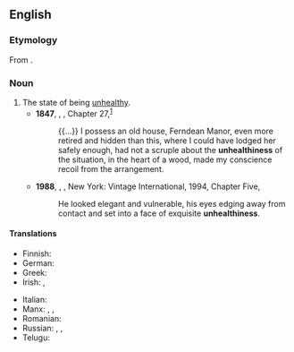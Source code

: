 ==English==

===Etymology===
From {{af|en|unhealthy|-ness}}.

===Noun===
{{en-noun|-|+}}

# The state of being [[unhealthy]].
#* '''1847''', {{w|Charlotte Brontë}}, ''{{w|Jane Eyre}}'', Chapter 27,<sup>[http://www.gutenberg.org/files/1260/1260-h/1260-h.htm]</sup>
#*: {{...}} I possess an old house, Ferndean Manor, even more retired and hidden than this, where I could have lodged her safely enough, had not a scruple about the '''unhealthiness''' of the situation, in the heart of a wood, made my conscience recoil from the arrangement.
#* '''1988''', {{w|Edmund White}}, ''{{w|The Beautiful Room is Empty}}'', New York: Vintage International, 1994, Chapter Five,
#*: He looked elegant and vulnerable, his eyes edging away from contact and set into a face of exquisite '''unhealthiness'''.

====Translations====
{{trans-top|the state of being unhealthy}}
* Finnish: {{t+|fi|epäterveellisyys}}
* German: {{t|de|Ungesundheit|f}}
* Greek: {{t+|el|ανθυγιεινότητα|f}}
* Irish: {{t|ga|mífholláine|f}} {{qualifier|climate}}, {{t|ga|easláinte|f}} {{qualifier|person}}
{{trans-mid}}
* Italian: {{t+|it|insalubrità|f}}
* Manx: {{t|gv|meefollanid|m}} {{qualifier|climate}}, {{t|gv|aslaynt|f}} {{qualifier|person}}, {{t|gv|neuslayntoilid|m}} {{qualifier|person}}
* Romanian: {{t|ro|nesănătate|f}}
* Russian: {{t+|ru|боле́зненность|f}}, {{t+|ru|вре́дность|f}}, {{t+|ru|нездоро́вье|n}}
* Telugu: {{t+|te|అనారోగ్యము}}
{{trans-bottom}}